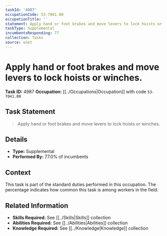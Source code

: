 ```yaml
---
taskId: '4987'
occupationCode: 53-7041.00
occupationTitle: ''
statement: Apply hand or foot brakes and move levers to lock hoists or winches.
taskType: Supplemental
incumbentsResponding: 77
collection: Tasks
source: onet
---
```

# Apply hand or foot brakes and move levers to lock hoists or winches.

**Task ID:** 4987
**Occupation:** [[../Occupations|Occupation]] with code `53-7041.00`

## Task Statement

> Apply hand or foot brakes and move levers to lock hoists or winches.

## Details

- **Type:** Supplemental
- **Performed By:** 77.0% of incumbents

## Context

This task is part of the standard duties performed in this occupation. The percentage indicates how common this task is among workers in the field.

## Related Information

- **Skills Required:** See [[../Skills|Skills]] collection
- **Abilities Required:** See [[../Abilities|Abilities]] collection
- **Knowledge Required:** See [[../Knowledge|Knowledge]] collection
